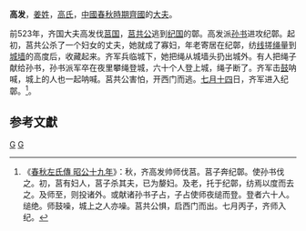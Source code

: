 {{模板:Infobox 先秦人物
|名稱=高发
|姓=[[姜姓|姜]]
|氏=[[高氏_(二守)|高氏]]
|名=发
|字=
|别名=
|别字=
|諡号=
|官位=
|時代=春秋
|國家=齊國
|身份=
|出生日期=
|逝世日期=
|父=
|子女=
}}
'''高发'''，[[姜姓|姜姓]]，[[高氏_(二守)|高氏]]，[[中國|中國]][[春秋時期|春秋時期]][[齊國|齊國]]的[[大夫_(官名)|大夫]]。
 
前523年，齐国大夫高发伐[[莒国|莒国]]，[[莒共公|莒共公]]逃到[[纪国|纪国]]的鄣。高发派[[孙书|孙书]]进攻纪鄣。起初，莒共公杀了一个妇女的丈夫，她就成了寡妇，年老寄居在纪鄣，纺[[线|线]]搓[[绳|绳]]量到[[城墙|城墙]]的高度后，收藏起来。齐军兵临城下，她把绳从城墙头扔出城外。有人把绳子献给孙书，孙书派军卒在夜里攀绳登城，六十个人登上城，绳子断了。齐军击[[鼓|鼓]]呐喊，城上的人也一起呐喊。莒共公害怕，开西门而逃。[[七月十四|七月十四]]日，齐军进入纪鄣。<ref>《[[s:春秋左氏傳/昭公|春秋左氏傳 昭公十九年]]》：秋，齐高发帅师伐莒。莒子奔纪鄣。使孙书伐之。初，莒有妇人，莒子杀其夫，已为嫠妇。及老，托于纪鄣，纺焉以度而去之。及师至，则投诸外。或献诸孙书子占，子占使师夜缒而登。登者六十人。缒绝。师鼓噪，城上之人亦噪。莒共公惧，启西门而出。七月丙子，齐师入纪。</ref>。

==参考文獻==
{{reflist}}

[[Category:姜齐官员|G]]
[[Category:姜姓|G]]